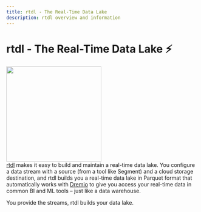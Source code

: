 ```yaml
---
title: rtdl - The Real-Time Data Lake
description: rtdl overview and information
---
```


# rtdl - The Real-Time Data Lake ⚡️
<img src="/docs/assets/images/rtdl-logo.png" height="250px" width="250px"></img>  
[rtdl](https://rtdl.io) makes it easy to build and maintain a real-time data lake. You configure a data stream 
with a source (from a tool like Segment) and a cloud storage destination, and rtdl builds you 
a real-time data lake in Parquet format that automatically works with [Dremio](https://www.dremio.com/) 
to give you access your real-time data in common BI and ML tools – just like a data warehouse.  
  
You provide the streams, rtdl builds your data lake.

